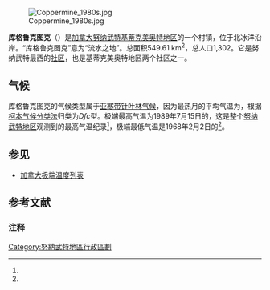 [[File:Coppermine_1980s.jpg|thumb]]

'''库格鲁克图克'''（{{lang-en|Kugluktuk}}）是[[加拿大|加拿大]][[努纳武特|努纳武特]][[基蒂克美奥特地区|基蒂克美奥特地区]]的一个村镇，位于北冰洋沿岸。“库格鲁克图克”意为“流水之地”。总面积549.61 km<sup>2</sup>，总人口1,302。它是努纳武特最西的[[社区|社区]]，也是基蒂克美奥特地区两个社区之一。

== 气候 ==
库格鲁克图克的气候类型属于[[亚寒带针叶林气候|亚寒带针叶林气候]]，因为最热月的平均气温为{{convert|10.9|C}}，根据[[柯本气候分类法|柯本气候分类法]]归类为''Dfc''型。极端最高气温为1989年7月15日的{{convert|34.9|C|1}}，这是整个[[努纳武特地区|努纳武特地区]]观测到的最高气温纪录<ref name="ccn"/>，极端最低气温是1968年2月2日的{{convert|-50.0|C|0}}<ref name="February 1968"/>。
{{Weather box
|location = {{tsl|en|Kugluktuk Airport|库格鲁克图克机场}}（1981-2010年平均数据，1930年至今极端数据{{efn|Climate data was recorded at Coppermine from October 1930 to November 1977 and at [[Kugluktuk_Airport|Kugluktuk Airport]] from December 1977 to present.}}）
|metric first = Y
|single line = Y
|Jan record high C = 0.8
|Feb record high C = 1.1
|Mar record high C = 0.0
|Apr record high C = 9.8
|May record high C = 23.3
|Jun record high C = 32.5
|Jul record high C = 34.9
|Aug record high C = 30.3
|Sep record high C = 26.1
|Oct record high C = 13.9
|Nov record high C = 4.4
|Dec record high C = 4.4
|year record high C= 34.9
|Jan high C = -23.2
|Feb high C = -23.4
|Mar high C = -20.7
|Apr high C = -11.4
|May high C = -1.3
|Jun high C = 9.9
|Jul high C = 15.6
|Aug high C = 13.1
|Sep high C = 6.5
|Oct high C = -3.5
|Nov high C = -14.8
|Dec high C = -20.3
|year high C = -6.1
|Jan mean C= -27.3
|Feb mean C= -27.7
|Mar mean C= -25.3
|Apr mean C= -16.3
|May mean C= -5.3
|Jun mean C= 5.5
|Jul mean C= 10.9
|Aug mean C= 9.0
|Sep mean C= 3.3
|Oct mean C= -6.6
|Nov mean C= -18.7
|Dec mean C= -24.5
|year mean C= -10.3
|Jan low C = -31.4
|Feb low C = -32.0
|Mar low C = -29.8
|Apr low C = -21.2
|May low C = -9.2
|Jun low C = 1.0
|Jul low C = 6.1
|Aug low C = 4.8
|Sep low C = 0.1
|Oct low C = -9.8
|Nov low C = -22.6
|Dec low C = -28.6
|year low C = -14.4
|Jan record low C = -47.8
|Feb record low C = -50.0
|Mar record low C = -48.9
|Apr record low C = -43.9
|May record low C = -30.2
|Jun record low C = -15.0
|Jul record low C = -0.8
|Aug record low C = -4.4
|Sep record low C = -20.0
|Oct record low C = -35.4
|Nov record low C = -41.1
|Dec record low C = -45.0
|year record low C= -50.0
|precipitation colour = green
|Jan precipitation mm = 10.4
|Feb precipitation mm = 8.4
|Mar precipitation mm = 9.9
|Apr precipitation mm = 10.0
|May precipitation mm = 14.6
|Jun precipitation mm = 16.6
|Jul precipitation mm = 44.5
|Aug precipitation mm = 45.1
|Sep precipitation mm = 37.8
|Oct precipitation mm = 26.5
|Nov precipitation mm = 13.0
|Dec precipitation mm = 10.4
|year precipitation mm = 247.2
|rain colour = green
|Jan rain mm = 0.1
|Feb rain mm = 0.0
|Mar rain mm = 0.0
|Apr rain mm = 0.1
|May rain mm = 4.3
|Jun rain mm = 14.6
|Jul rain mm = 44.4
|Aug rain mm = 44.9
|Sep rain mm = 31.4
|Oct rain mm = 4.7
|Nov rain mm = 0.0
|Dec rain mm = 0.0
|year rain mm= 144.5
|snow colour = green
|Jan snow cm = 19.6
|Feb snow cm = 16.3
|Mar snow cm = 19.4
|Apr snow cm = 18.2
|May snow cm = 16.2
|Jun snow cm = 2.1
|Jul snow cm = 0.0
|Aug snow cm = 0.2
|Sep snow cm = 7.7
|Oct snow cm = 35.0
|Nov snow cm = 25.5
|Dec snow cm = 21.9
|year snow cm = 182.1
|time day = 1500 LST
|humidity colour= green
|Jan humidity= 76.7
|Feb humidity= 75.1
|Mar humidity= 77.5
|Apr humidity= 82.3
|May humidity= 83.1
|Jun humidity= 70.2
|Jul humidity= 64.8
|Aug humidity= 69.8
|Sep humidity= 75.5
|Oct humidity= 84.7
|Nov humidity= 80.9
|Dec humidity= 77.8
|year humidity= 76.5
|unit precipitation days = 0.2 mm
|Jan precipitation days = 8.9
|Feb precipitation days = 8.7
|Mar precipitation days = 10.0
|Apr precipitation days = 8.2
|May precipitation days = 7.5
|Jun precipitation days = 7.6
|Jul precipitation days = 11.5
|Aug precipitation days = 13.3
|Sep precipitation days = 12.8
|Oct precipitation days = 14.3
|Nov precipitation days = 11.1
|Dec precipitation days = 9.7
|year precipitation days = 123.4
|unit rain days = 0.2 mm
|Jan rain days = 0.0
|Feb rain days = 0.0
|Mar rain days = 0.0
|Apr rain days = 0.2
|May rain days = 1.9
|Jun rain days = 6.8
|Jul rain days = 11.5
|Aug rain days = 13.1
|Sep rain days = 10.5
|Oct rain days = 2.3
|Nov rain days = 0.0
|Dec rain days = 0.0
|year rain days= 46.4
|unit snow days = 0.2 cm
|Jan snow days = 10.5
|Feb snow days = 10.1
|Mar snow days = 11.6
|Apr snow days = 9.5
|May snow days = 7.2
|Jun snow days = 1.3
|Jul snow days = 0.1
|Aug snow days = 0.2
|Sep snow days = 3.7
|Oct snow days = 14.5
|Nov snow days = 13.4
|Dec snow days = 11.6
|year snow days= 93.6
|Jan sun = 17.8
|Feb sun = 77.3
|Mar sun = 160.3
|Apr sun = 233.3
|May sun = 246.7
|Jun sun = 375.0
|Jul sun = 341.6
|Aug sun = 207.7
|Sep sun = 91.1
|Oct sun = 51.2
|Nov sun = 19.6
|Dec sun = 0.2
|year sun = 1821.7
|Jan percentsun = 17.7
|Feb percentsun = 35.5
|Mar percentsun = 44.4
|Apr percentsun = 49.6
|May percentsun = 38.7
|Jun percentsun = 52.1
|Jul percentsun = 48.5
|Aug percentsun = 38.5
|Sep percentsun = 22.8
|Oct percentsun = 17.6
|Nov percentsun = 12.7
|Dec percentsun = 0.7
|year percentsun = 31.6
|source 1 = [[Environment_Canada|Environment Canada]]<ref name="ccn">{{cite web 
| publisher = [[Environment_Canada|Environment Canada]] 
| url = http://climate.weather.gc.ca/climate_normals/results_1981_2010_e.html?stnID=1641&prov=&lang=e&dCode=1&dispBack=1&StationName=Kugluktuk&SearchType=Contains&province=ALL&provBut=&month1=0&month2=12 
| id = Climate ID: 2300902 
| title = Kugluktuk A * 
| work = Canadian Climate Normals 1981–2010 
| access-date = 2014-04-30 
| archive-date = 2014-05-02 
| archive-url = https://web.archive.org/web/20140502013430/http://climate.weather.gc.ca/climate_normals/results_1981_2010_e.html?stnID=1641&prov=&lang=e&dCode=1&dispBack=1&StationName=Kugluktuk&SearchType=Contains&province=ALL&provBut=&month1=0&month2=12 
| dead-url = no 
}}</ref><ref name="June 1934">{{cite web 
| publisher = [[Environment_Canada|Environment Canada]] 
| url = http://climate.weather.gc.ca/climate_data/daily_data_e.html?hlyRange=1953-01-01%7C1977-12-31&dlyRange=1930-10-01%7C1977-11-30&mlyRange=1930-01-01%7C1977-12-01&StationID=1640&Prov=NU&urlExtension=_e.html&searchType=stnName&optLimit=yearRange&StartYear=1840&EndYear=2016&selRowPerPage=25&Line=0&searchMethod=contains&Month=6&Day=24&txtStationName=coppermine&timeframe=2&Year=1934 
| id = Climate ID: 2300900 
| title = June 1934 
| work = Canadian Climate Data 
| access-date = 25 June 2016 
| archive-date = 2022-01-07 
| archive-url = https://web.archive.org/web/20220107100727/https://climate.weather.gc.ca/climate_data/daily_data_e.html?hlyRange=1953-01-01%7C1977-12-31&dlyRange=1930-10-01%7C1977-11-30&mlyRange=1930-01-01%7C1977-12-01&StationID=1640&Prov=NU&urlExtension=_e.html&searchType=stnName&optLimit=yearRange&StartYear=1840&EndYear=2016&selRowPerPage=25&Line=0&searchMethod=contains&Month=6&Day=24&txtStationName=coppermine&timeframe=2&Year=1934 
| dead-url = no 
}}</ref><ref name="December 1934">{{cite web 
| publisher = [[Environment_Canada|Environment Canada]] 
| url = http://climate.weather.gc.ca/climate_data/daily_data_e.html?hlyRange=1953-01-01%7C1977-12-31&dlyRange=1930-10-01%7C1977-11-30&mlyRange=1930-01-01%7C1977-12-01&StationID=1640&Prov=NU&urlExtension=_e.html&searchType=stnName&optLimit=yearRange&StartYear=1840&EndYear=2016&selRowPerPage=25&Line=0&searchMethod=contains&Month=12&Day=24&txtStationName=coppermine&timeframe=2&Year=1934 
| id = Climate ID: 2300900 
| title = December 1934 
| work = Canadian Climate Data 
| access-date = 25 June 2016 
| archive-date = 2022-01-07 
| archive-url = https://web.archive.org/web/20220107100723/https://climate.weather.gc.ca/climate_data/daily_data_e.html?hlyRange=1953-01-01%7C1977-12-31&dlyRange=1930-10-01%7C1977-11-30&mlyRange=1930-01-01%7C1977-12-01&StationID=1640&Prov=NU&urlExtension=_e.html&searchType=stnName&optLimit=yearRange&StartYear=1840&EndYear=2016&selRowPerPage=25&Line=0&searchMethod=contains&Month=12&Day=24&txtStationName=coppermine&timeframe=2&Year=1934 
| dead-url = no 
}}</ref><ref name="May 1941">{{cite web 
| publisher = [[Environment_Canada|Environment Canada]] 
| url = http://climate.weather.gc.ca/climate_data/daily_data_e.html?hlyRange=1953-01-01%7C1977-12-31&dlyRange=1930-10-01%7C1977-11-30&mlyRange=1930-01-01%7C1977-12-01&StationID=1640&Prov=NU&urlExtension=_e.html&searchType=stnName&optLimit=yearRange&StartYear=1840&EndYear=2016&selRowPerPage=25&Line=0&searchMethod=contains&Month=5&Day=24&txtStationName=coppermine&timeframe=2&Year=1941 
| id = Climate ID: 2300900 
| title = May 1941 
| work = Canadian Climate Data 
| access-date = 25 June 2016 
| archive-date = 2022-01-08 
| archive-url = https://web.archive.org/web/20220108230220/https://climate.weather.gc.ca/climate_data/daily_data_e.html?hlyRange=1953-01-01%7C1977-12-31&dlyRange=1930-10-01%7C1977-11-30&mlyRange=1930-01-01%7C1977-12-01&StationID=1640&Prov=NU&urlExtension=_e.html&searchType=stnName&optLimit=yearRange&StartYear=1840&EndYear=2016&selRowPerPage=25&Line=0&searchMethod=contains&Month=5&Day=24&txtStationName=coppermine&timeframe=2&Year=1941 
| dead-url = no 
}}</ref><ref name="February 1943">{{cite web 
| publisher = [[Environment_Canada|Environment Canada]] 
| url = http://climate.weather.gc.ca/climate_data/daily_data_e.html?hlyRange=1953-01-01%7C1977-12-31&dlyRange=1930-10-01%7C1977-11-30&mlyRange=1930-01-01%7C1977-12-01&StationID=1640&Prov=NU&urlExtension=_e.html&searchType=stnName&optLimit=yearRange&StartYear=1840&EndYear=2016&selRowPerPage=25&Line=0&searchMethod=contains&Month=2&Day=24&txtStationName=coppermine&timeframe=2&Year=1943 
| id = Climate ID: 2300900 
| title = February 1943 
| work = Canadian Climate Data 
| access-date = 25 June 2016 
| archive-date = 2022-01-07 
| archive-url = https://web.archive.org/web/20220107100725/https://climate.weather.gc.ca/climate_data/daily_data_e.html?hlyRange=1953-01-01%7C1977-12-31&dlyRange=1930-10-01%7C1977-11-30&mlyRange=1930-01-01%7C1977-12-01&StationID=1640&Prov=NU&urlExtension=_e.html&searchType=stnName&optLimit=yearRange&StartYear=1840&EndYear=2016&selRowPerPage=25&Line=0&searchMethod=contains&Month=2&Day=24&txtStationName=coppermine&timeframe=2&Year=1943 
| dead-url = no 
}}</ref><ref name="October 1943">{{cite web 
| publisher = [[Environment_Canada|Environment Canada]] 
| url = http://climate.weather.gc.ca/climate_data/daily_data_e.html?hlyRange=1953-01-01%7C1977-12-31&dlyRange=1930-10-01%7C1977-11-30&mlyRange=1930-01-01%7C1977-12-01&StationID=1640&Prov=NU&urlExtension=_e.html&searchType=stnName&optLimit=yearRange&StartYear=1840&EndYear=2016&selRowPerPage=25&Line=0&searchMethod=contains&Month=10&Day=24&txtStationName=coppermine&timeframe=2&Year=1943 
| id = Climate ID: 2300900 
| title = October 1943 
| work = Canadian Climate Data 
| access-date = 25 June 2016 
| archive-date = 2022-01-07 
| archive-url = https://web.archive.org/web/20220107100738/https://climate.weather.gc.ca/climate_data/daily_data_e.html?hlyRange=1953-01-01%7C1977-12-31&dlyRange=1930-10-01%7C1977-11-30&mlyRange=1930-01-01%7C1977-12-01&StationID=1640&Prov=NU&urlExtension=_e.html&searchType=stnName&optLimit=yearRange&StartYear=1840&EndYear=2016&selRowPerPage=25&Line=0&searchMethod=contains&Month=10&Day=24&txtStationName=coppermine&timeframe=2&Year=1943 
| dead-url = no 
}}</ref><ref name="January 1947">{{cite web 
| publisher = [[Environment_Canada|Environment Canada]] 
| url = http://climate.weather.gc.ca/climate_data/daily_data_e.html?hlyRange=1953-01-01%7C1977-12-31&dlyRange=1930-10-01%7C1977-11-30&mlyRange=1930-01-01%7C1977-12-01&StationID=1640&Prov=NU&urlExtension=_e.html&searchType=stnName&optLimit=yearRange&StartYear=1840&EndYear=2016&selRowPerPage=25&Line=0&searchMethod=contains&Month=1&Day=24&txtStationName=coppermine&timeframe=2&Year=1947 
| id = Climate ID: 2300900 
| title = January 1947 
| work = Canadian Climate Data 
| access-date = 25 June 2016 
| archive-date = 2022-01-07 
| archive-url = https://web.archive.org/web/20220107100722/https://climate.weather.gc.ca/climate_data/daily_data_e.html?hlyRange=1953-01-01%7C1977-12-31&dlyRange=1930-10-01%7C1977-11-30&mlyRange=1930-01-01%7C1977-12-01&StationID=1640&Prov=NU&urlExtension=_e.html&searchType=stnName&optLimit=yearRange&StartYear=1840&EndYear=2016&selRowPerPage=25&Line=0&searchMethod=contains&Month=1&Day=24&txtStationName=coppermine&timeframe=2&Year=1947 
| dead-url = no 
}}</ref><ref name="November 1948">{{cite web 
| publisher = [[Environment_Canada|Environment Canada]] 
| url = http://climate.weather.gc.ca/climate_data/daily_data_e.html?hlyRange=1953-01-01%7C1977-12-31&dlyRange=1930-10-01%7C1977-11-30&mlyRange=1930-01-01%7C1977-12-01&StationID=1640&Prov=NU&urlExtension=_e.html&searchType=stnName&optLimit=yearRange&StartYear=1840&EndYear=2016&selRowPerPage=25&Line=0&searchMethod=contains&Month=11&Day=24&txtStationName=coppermine&timeframe=2&Year=1948 
| id = Climate ID: 2300900 
| title = November 1948 
| work = Canadian Climate Data 
| access-date = 25 June 2016 
| archive-date = 2022-01-07 
| archive-url = https://web.archive.org/web/20220107100724/https://climate.weather.gc.ca/climate_data/daily_data_e.html?hlyRange=1953-01-01%7C1977-12-31&dlyRange=1930-10-01%7C1977-11-30&mlyRange=1930-01-01%7C1977-12-01&StationID=1640&Prov=NU&urlExtension=_e.html&searchType=stnName&optLimit=yearRange&StartYear=1840&EndYear=2016&selRowPerPage=25&Line=0&searchMethod=contains&Month=11&Day=24&txtStationName=coppermine&timeframe=2&Year=1948 
| dead-url = no 
}}</ref><ref name="March 1949">{{cite web 
| publisher = [[Environment_Canada|Environment Canada]] 
| url = http://climate.weather.gc.ca/climate_data/daily_data_e.html?hlyRange=1953-01-01%7C1977-12-31&dlyRange=1930-10-01%7C1977-11-30&mlyRange=1930-01-01%7C1977-12-01&StationID=1640&Prov=NU&urlExtension=_e.html&searchType=stnName&optLimit=yearRange&StartYear=1840&EndYear=2016&selRowPerPage=25&Line=0&searchMethod=contains&Month=3&Day=24&txtStationName=coppermine&timeframe=2&Year=1949 
| id = Climate ID: 2300900 
| title = March 1949 
| work = Canadian Climate Data 
| access-date = 25 June 2016 
| archive-date = 2022-01-07 
| archive-url = https://web.archive.org/web/20220107100732/https://climate.weather.gc.ca/climate_data/daily_data_e.html?hlyRange=1953-01-01%7C1977-12-31&dlyRange=1930-10-01%7C1977-11-30&mlyRange=1930-01-01%7C1977-12-01&StationID=1640&Prov=NU&urlExtension=_e.html&searchType=stnName&optLimit=yearRange&StartYear=1840&EndYear=2016&selRowPerPage=25&Line=0&searchMethod=contains&Month=3&Day=24&txtStationName=coppermine&timeframe=2&Year=1949 
| dead-url = no 
}}</ref><ref name="May 1952">{{cite web 
| publisher = [[Environment_Canada|Environment Canada]] 
| url = http://climate.weather.gc.ca/climate_data/daily_data_e.html?hlyRange=1953-01-01%7C1977-12-31&dlyRange=1930-10-01%7C1977-11-30&mlyRange=1930-01-01%7C1977-12-01&StationID=1640&Prov=NU&urlExtension=_e.html&searchType=stnName&optLimit=yearRange&StartYear=1840&EndYear=2016&selRowPerPage=25&Line=0&searchMethod=contains&Month=5&Day=24&txtStationName=coppermine&timeframe=2&Year=1952 
| id = Climate ID: 2300900 
| title = May 1952 
| work = Canadian Climate Data 
| access-date = 25 June 2016 
| archive-date = 2022-01-07 
| archive-url = https://web.archive.org/web/20220107100736/https://climate.weather.gc.ca/climate_data/daily_data_e.html?hlyRange=1953-01-01%7C1977-12-31&dlyRange=1930-10-01%7C1977-11-30&mlyRange=1930-01-01%7C1977-12-01&StationID=1640&Prov=NU&urlExtension=_e.html&searchType=stnName&optLimit=yearRange&StartYear=1840&EndYear=2016&selRowPerPage=25&Line=0&searchMethod=contains&Month=5&Day=24&txtStationName=coppermine&timeframe=2&Year=1952 
| dead-url = no 
}}</ref><ref name="March 1955">{{cite web 
| publisher = [[Environment_Canada|Environment Canada]] 
| url = http://climate.weather.gc.ca/climate_data/daily_data_e.html?hlyRange=1953-01-01%7C1977-12-31&dlyRange=1930-10-01%7C1977-11-30&mlyRange=1930-01-01%7C1977-12-01&StationID=1640&Prov=NU&urlExtension=_e.html&searchType=stnName&optLimit=yearRange&StartYear=1840&EndYear=2016&selRowPerPage=25&Line=0&searchMethod=contains&Month=3&Day=24&txtStationName=coppermine&timeframe=2&Year=1955 
| id = Climate ID: 2300900 
| title = March 1955 
| work = Canadian Climate Data 
| access-date = 25 June 2016 
| archive-date = 2022-01-07 
| archive-url = https://web.archive.org/web/20220107101055/https://climate.weather.gc.ca/climate_data/daily_data_e.html?hlyRange=1953-01-01%7C1977-12-31&dlyRange=1930-10-01%7C1977-11-30&mlyRange=1930-01-01%7C1977-12-01&StationID=1640&Prov=NU&urlExtension=_e.html&searchType=stnName&optLimit=yearRange&StartYear=1840&EndYear=2016&selRowPerPage=25&Line=0&searchMethod=contains&Month=3&Day=24&txtStationName=coppermine&timeframe=2&Year=1955 
| dead-url = no 
}}</ref><ref name="September 1957">{{cite web 
| publisher = [[Environment_Canada|Environment Canada]] 
| url = http://climate.weather.gc.ca/climate_data/daily_data_e.html?hlyRange=1953-01-01%7C1977-12-31&dlyRange=1930-10-01%7C1977-11-30&mlyRange=1930-01-01%7C1977-12-01&StationID=1640&Prov=NU&urlExtension=_e.html&searchType=stnName&optLimit=yearRange&StartYear=1840&EndYear=2016&selRowPerPage=25&Line=0&searchMethod=contains&Month=9&Day=24&txtStationName=coppermine&timeframe=2&Year=1957 
| id = Climate ID: 2300900 
| title = September 1957 
| work = Canadian Climate Data 
| access-date = 25 June 2016 
| archive-date = 2022-01-07 
| archive-url = https://web.archive.org/web/20220107100733/https://climate.weather.gc.ca/climate_data/daily_data_e.html?hlyRange=1953-01-01%7C1977-12-31&dlyRange=1930-10-01%7C1977-11-30&mlyRange=1930-01-01%7C1977-12-01&StationID=1640&Prov=NU&urlExtension=_e.html&searchType=stnName&optLimit=yearRange&StartYear=1840&EndYear=2016&selRowPerPage=25&Line=0&searchMethod=contains&Month=9&Day=24&txtStationName=coppermine&timeframe=2&Year=1957 
| dead-url = no 
}}</ref><ref name="April 1958">{{cite web 
| publisher = [[Environment_Canada|Environment Canada]] 
| url = http://climate.weather.gc.ca/climate_data/daily_data_e.html?hlyRange=1953-01-01%7C1977-12-31&dlyRange=1930-10-01%7C1977-11-30&mlyRange=1930-01-01%7C1977-12-01&StationID=1640&Prov=NU&urlExtension=_e.html&searchType=stnName&optLimit=yearRange&StartYear=1840&EndYear=2016&selRowPerPage=25&Line=0&searchMethod=contains&Month=4&Day=24&txtStationName=coppermine&timeframe=2&Year=1958 
| id = Climate ID: 2300900 
| title = April 1958 
| work = Canadian Climate Data 
| access-date = 25 June 2016 
| archive-date = 2022-01-07 
| archive-url = https://web.archive.org/web/20220107102233/https://climate.weather.gc.ca/climate_data/daily_data_e.html?hlyRange=1953-01-01%7C1977-12-31&dlyRange=1930-10-01%7C1977-11-30&mlyRange=1930-01-01%7C1977-12-01&StationID=1640&Prov=NU&urlExtension=_e.html&searchType=stnName&optLimit=yearRange&StartYear=1840&EndYear=2016&selRowPerPage=25&Line=0&searchMethod=contains&Month=4&Day=24&txtStationName=coppermine&timeframe=2&Year=1958 
| dead-url = no 
}}</ref><ref name="February 1968">{{cite web 
| publisher = [[Environment_Canada|Environment Canada]] 
| url = http://climate.weather.gc.ca/climate_data/daily_data_e.html?hlyRange=1953-01-01%7C1977-12-31&dlyRange=1930-10-01%7C1977-11-30&mlyRange=1930-01-01%7C1977-12-01&StationID=1640&Prov=NU&urlExtension=_e.html&searchType=stnName&optLimit=yearRange&StartYear=1840&EndYear=2016&selRowPerPage=25&Line=0&searchMethod=contains&Month=2&Day=24&txtStationName=coppermine&timeframe=2&Year=1968 
| id = Climate ID: 2300900 
| title = February 1968 
| work = Canadian Climate Data 
| access-date = 25 June 2016 
| archive-date = 2022-01-07 
| archive-url = https://web.archive.org/web/20220107101127/https://climate.weather.gc.ca/climate_data/daily_data_e.html?hlyRange=1953-01-01%7C1977-12-31&dlyRange=1930-10-01%7C1977-11-30&mlyRange=1930-01-01%7C1977-12-01&StationID=1640&Prov=NU&urlExtension=_e.html&searchType=stnName&optLimit=yearRange&StartYear=1840&EndYear=2016&selRowPerPage=25&Line=0&searchMethod=contains&Month=2&Day=24&txtStationName=coppermine&timeframe=2&Year=1968 
| dead-url = no 
}}</ref><ref name="September 1970">{{cite web 
| publisher = [[Environment_Canada|Environment Canada]] 
| url = http://climate.weather.gc.ca/climate_data/daily_data_e.html?hlyRange=1953-01-01%7C1977-12-31&dlyRange=1930-10-01%7C1977-11-30&mlyRange=1930-01-01%7C1977-12-01&StationID=1640&Prov=NU&urlExtension=_e.html&searchType=stnName&optLimit=yearRange&StartYear=1840&EndYear=2016&selRowPerPage=25&Line=0&searchMethod=contains&Month=9&Day=24&txtStationName=coppermine&timeframe=2&Year=1970 
| id = Climate ID: 2300900 
| title = September 1970 
| work = Canadian Climate Data 
| access-date = 25 June 2016 
| archive-date = 2022-01-07 
| archive-url = https://web.archive.org/web/20220107102230/https://climate.weather.gc.ca/climate_data/daily_data_e.html?hlyRange=1953-01-01%7C1977-12-31&dlyRange=1930-10-01%7C1977-11-30&mlyRange=1930-01-01%7C1977-12-01&StationID=1640&Prov=NU&urlExtension=_e.html&searchType=stnName&optLimit=yearRange&StartYear=1840&EndYear=2016&selRowPerPage=25&Line=0&searchMethod=contains&Month=9&Day=24&txtStationName=coppermine&timeframe=2&Year=1970 
| dead-url = no 
}}</ref><ref name="November 1970">{{cite web 
| publisher = [[Environment_Canada|Environment Canada]] 
| url = http://climate.weather.gc.ca/climate_data/daily_data_e.html?hlyRange=1953-01-01%7C1977-12-31&dlyRange=1930-10-01%7C1977-11-30&mlyRange=1930-01-01%7C1977-12-01&StationID=1640&Prov=NU&urlExtension=_e.html&searchType=stnName&optLimit=yearRange&StartYear=1840&EndYear=2016&selRowPerPage=25&Line=0&searchMethod=contains&Month=11&Day=24&txtStationName=coppermine&timeframe=2&Year=1970 
| id = Climate ID: 2300900 
| title = November 1970 
| work = Canadian Climate Data 
| access-date = 25 June 2016 
| archive-date = 2022-01-08 
| archive-url = https://web.archive.org/web/20220108234432/https://climate.weather.gc.ca/climate_data/daily_data_e.html?hlyRange=1953-01-01%7C1977-12-31&dlyRange=1930-10-01%7C1977-11-30&mlyRange=1930-01-01%7C1977-12-01&StationID=1640&Prov=NU&urlExtension=_e.html&searchType=stnName&optLimit=yearRange&StartYear=1840&EndYear=2016&selRowPerPage=25&Line=0&searchMethod=contains&txtStationName=coppermine&timeframe=2&Day=24&Year=1970&Month=11 
| dead-url = no 
}}</ref><ref name="June 2013">{{cite web 
| publisher = [[Environment_Canada|Environment Canada]] 
| url = http://climate.weather.gc.ca/climate_data/daily_data_e.html?hlyRange=1978-01-01%7C2014-12-04&dlyRange=1977-12-01%7C2014-12-03&mlyRange=1977-01-01%7C2014-12-01&StationID=1641&Prov=NU&urlExtension=_e.html&searchType=stnProx&optLimit=specDate&Month=6&Day=1&StartYear=1840&EndYear=2016&Year=2013&selRowPerPage=25&Line=0&txtRadius=25&optProxType=navLink&txtLatDecDeg=67.817223333333&txtLongDecDeg=115.13527777778&timeframe=2 
| id = Climate ID: 2300902 
| title = June 2013 
| work = Canadian Climate Data 
| access-date = 25 June 2016 
| archive-date = 2016-08-12 
| archive-url = https://web.archive.org/web/20160812125347/http://climate.weather.gc.ca/climate_data/daily_data_e.html?hlyRange=1978-01-01%7C2014-12-04&dlyRange=1977-12-01%7C2014-12-03&mlyRange=1977-01-01%7C2014-12-01&StationID=1641&Prov=NU&urlExtension=_e.html&searchType=stnProx&optLimit=specDate&Month=6&Day=1&StartYear=1840&EndYear=2016&Year=2013&selRowPerPage=25&Line=0&txtRadius=25&optProxType=navLink&txtLatDecDeg=67.817223333333&txtLongDecDeg=115.13527777778&timeframe=2 
| dead-url = no 
}}</ref><ref name="August 2013">{{cite web 
| publisher = [[Environment_Canada|Environment Canada]] 
| url = http://climate.weather.gc.ca/climate_data/daily_data_e.html?hlyRange=1978-01-01%7C2014-12-04&dlyRange=1977-12-01%7C2014-12-03&mlyRange=1977-01-01%7C2014-12-01&StationID=1641&Prov=NU&urlExtension=_e.html&searchType=stnProx&optLimit=specDate&Month=8&Day=1&StartYear=1840&EndYear=2016&Year=2013&selRowPerPage=25&Line=0&txtRadius=25&optProxType=navLink&txtLatDecDeg=67.817223333333&txtLongDecDeg=115.13527777778&timeframe=2 
| id = Climate ID: 2300902 
| title = August 2013 
| work = Canadian Climate Data 
| access-date = 25 June 2016 
| archive-date = 2016-08-12 
| archive-url = https://web.archive.org/web/20160812120855/http://climate.weather.gc.ca/climate_data/daily_data_e.html?hlyRange=1978-01-01%7C2014-12-04&dlyRange=1977-12-01%7C2014-12-03&mlyRange=1977-01-01%7C2014-12-01&StationID=1641&Prov=NU&urlExtension=_e.html&searchType=stnProx&optLimit=specDate&Month=8&Day=1&StartYear=1840&EndYear=2016&Year=2013&selRowPerPage=25&Line=0&txtRadius=25&optProxType=navLink&txtLatDecDeg=67.817223333333&txtLongDecDeg=115.13527777778&timeframe=2 
| dead-url = no 
}}</ref>
}}

== 参见 ==
* [[加拿大极端温度列表|加拿大极端温度列表]]
== 参考文献 ==
{{reflist}}
=== 注释 ===
{{notelist}}
{{努纳武特行政区划}}
{{commonscat|Kugluktuk}}

[[Category:努納武特地區行政區劃|Category:努納武特地區行政區劃]]
